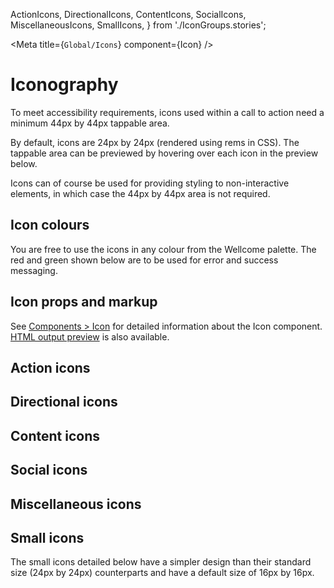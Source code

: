 
  ActionIcons,
  DirectionalIcons,
  ContentIcons,
  SocialIcons,
  MiscellaneousIcons,
  SmallIcons,
} from './IconGroups.stories';

<Meta title={`Global/Icons`} component={Icon} />

# Iconography
To meet accessibility requirements, icons used within a call to action need a minimum 44px by 44px tappable area.

By default, icons are 24px by 24px (rendered using rems in CSS). The tappable area can be previewed by hovering over each icon in the preview below.

Icons can of course be used for providing styling to non-interactive elements, in which case the 44px by 44px area is not required.

## Icon colours
You are free to use the icons in any colour from the Wellcome palette. The red and green shown below are to be used for error and success messaging.

<ColoursPaletteStatus />

## Icon props and markup

See [Components > Icon](?path=/docs/components-icon--icon) for detailed information about the Icon component. [HTML output preview](?path=/story/components-icon--icon) is also available.

## Action icons
<ActionIcons />

## Directional icons
<DirectionalIcons/>

## Content icons
<ContentIcons/>

## Social icons
<SocialIcons/>

## Miscellaneous icons
<MiscellaneousIcons/>

## Small icons
The small icons detailed below have a simpler design than their standard size (24px by 24px) counterparts and have a default size of 16px by 16px.

<SmallIcons/>
